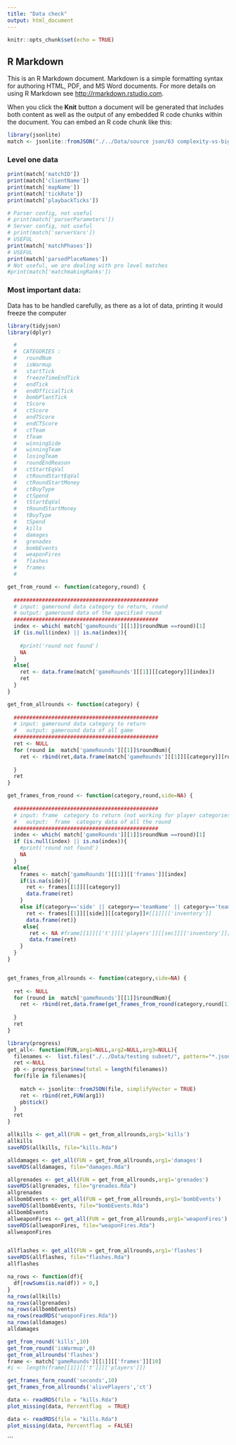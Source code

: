 ```yaml
---
title: "Data check"
output: html_document
---
```


```r
knitr::opts_chunk$set(echo = TRUE)
```

## R Markdown

This is an R Markdown document. Markdown is a simple formatting syntax for authoring HTML, PDF, and MS Word documents. For more details on using R Markdown see <http://rmarkdown.rstudio.com>.

When you click the **Knit** button a document will be generated that includes both content as well as the output of any embedded R code chunks within the document. You can embed an R code chunk like this:

```r
library(jsonlite)
match <- jsonlite::fromJSON("./../Data/source json/63 complexity-vs-big-nuke.json", simplifyVector = TRUE)
```
### Level one data
```r
print(match['matchID'])
print(match['clientName'])
print(match['mapName'])
print(match['tickRate'])
print(match['playbackTicks'])

```
```r
# Parser config, not useful
# print(match['parserParameters'])
# Server config, not useful
# print(match['serverVars'])
# USEFUL
print(match['matchPhases'])
# USEFUL
print(match['parsedPlaceNames'])
# Not useful, we are dealing with pro level matches
#print(match['matchmakingRanks'])


```
### Most important data:

Data has to be handled carefully, as there as a lot of data, printing it would freeze the computer

```r
library(tidyjson)
library(dplyr)

  # 
  #  CATEGORIES :
  #   roundNum 
  #   isWarmup
  #   startTick
  #   freezeTimeEndTick
  #   endTick
  #   endOfficialTick
  #   bombPlantTick
  #   tScore
  #   ctScore
  #   endTScore
  #   endCTScore
  #   ctTeam
  #   tTeam
  #   winningSide
  #   winningTeam
  #   losingTeam
  #   roundEndReason
  #   ctStartEqVal
  #   ctRoundStartEqVal
  #   ctRoundStartMoney
  #   ctBuyType
  #   ctSpend
  #   tStartEqVal
  #   tRoundStartMoney
  #   tBuyType
  #   tSpend
  #   kills
  #   damages
  #   grenades
  #   bombEvents
  #   weaponFires
  #   flashes
  #   frames
  #

get_from_round <- function(category,round) {
  
  ##############################################
  # input: gameround data category to return, round
  # output: gameround data of the specified round
  ##############################################
  index <- which( match['gameRounds'][[1]]$roundNum ==round)[1]
  if (is.null(index) || is.na(index)){
    
    #print('round not found')
    NA
  }
  else{
    ret <- data.frame(match['gameRounds'][[1]][[category]][index])
    ret
  }
}

get_from_allrounds <- function(category) {
  
  ##############################################
  # input: gameround data category to return
  #   output: gameround data of all game
  ##############################################
  ret <- NULL
  for (round in  match['gameRounds'][[1]]$roundNum){
    ret <- rbind(ret,data.frame(match['gameRounds'][[1]][[category]][round[1]]))
    
  }
  ret
}

get_frames_from_round <- function(category,round,side=NA) {
  
  ##############################################
  # input: frame  category to return (not working for player categories)
  #   output:  frame  category data of all the round
  ##############################################
  index <- which( match['gameRounds'][[1]]$roundNum ==round)[1]
  if (is.null(index) || is.na(index)){
    #print('round not found')
    NA
  }
  else{
    frames <- match['gameRounds'][[1]][['frames']][index]
    if(is.na(side)){
      ret <- frames[[1]][[category]]
      data.frame(ret)
    }
    else if(category=='side' || category=='teamName' || category=='teamEqVal' || category=='positionToken' ||category=='alivePlayers' || category=='totalUtility'){
      ret <- frames[[1]][[side]][[category]]#[[1]][['inventory']]
      data.frame(ret)}
     else{
       ret <- NA #frame[[1]][['t']][['players']][[sec]][['inventory']][player_num]
       data.frame(ret)
    }
  }
}


get_frames_from_allrounds <- function(category,side=NA) {
  
  ret <- NULL
  for (round in  match['gameRounds'][[1]]$roundNum){
    ret <- rbind(ret,data.frame(get_frames_from_round(category,round[1],side)))
    
  }
  ret
}
```

```r

library(progress)
get_all<- function(FUN,arg1=NULL,arg2=NULL,arg3=NULL){
  filenames <-  list.files("./../Data/testing subset/", pattern="*.json", full.names=TRUE)
  ret <-NULL
  pb <- progress_bar$new(total = length(filenames))
  for(file in filenames){
    
    match <- jsonlite::fromJSON(file, simplifyVector = TRUE)
    ret <- rbind(ret,FUN(arg1))
    pb$tick()
  }
  ret
}
```
```r
allkills <- get_all(FUN = get_from_allrounds,arg1='kills')
allkills
saveRDS(allkills, file="kills.Rda")

alldamages <- get_all(FUN = get_from_allrounds,arg1='damages')
saveRDS(alldamages, file="damages.Rda")

allgrenades <- get_all(FUN = get_from_allrounds,arg1='grenades')
saveRDS(allgrenades, file="grenades.Rda")
allgrenades
allbombEvents <- get_all(FUN = get_from_allrounds,arg1='bombEvents')
saveRDS(allbombEvents, file="bombEvents.Rda")
allbombEvents
allweaponFires <- get_all(FUN = get_from_allrounds,arg1='weaponFires')
saveRDS(allweaponFires, file="weaponFires.Rda")
allweaponFires


allflashes <- get_all(FUN = get_from_allrounds,arg1='flashes')
saveRDS(allflashes, file="flashes.Rda")
allflashes
```
```r
na_rows <- function(df){
  df[rowSums(is.na(df)) > 0,]
}
na_rows(allkills)
na_rows(allgrenades)
na_rows(allbombEvents)
na_rows(readRDS("weaponFires.Rda"))
na_rows(alldamages)
alldamages
```

```r
get_from_round('kills',10)
get_from_round('isWarmup',0)
get_from_allrounds('flashes')
frame <- match['gameRounds'][[1]][['frames']][10]
#i <- length(frame[[1]][['t']][['players']])

get_frames_form_round('seconds',10)
get_frames_from_allrounds('alivePlayers','ct')
```


```r
data <- readRDS(file = "kills.Rda")
plot_missing(data, Percentflag  = TRUE)

```
```r
data <- readRDS(file = "kills.Rda")
plot_missing(data, Percentflag  = FALSE)

```
```

